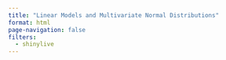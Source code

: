 ```yaml
---
title: "Linear Models and Multivariate Normal Distributions"
format: html
page-navigation: false
filters: 
  - shinylive
---
```

